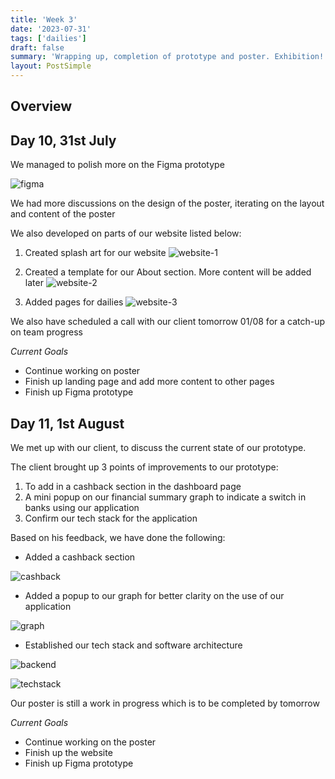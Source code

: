 ```yaml
---
title: 'Week 3'
date: '2023-07-31'
tags: ['dailies']
draft: false
summary: 'Wrapping up, completion of prototype and poster. Exhibition!'
layout: PostSimple
---
```


## Overview

<TOCInline toc={props.toc} exclude="Overview" toHeading={2} />

## Day 10, 31st July

We managed to polish more on the Figma prototype

![figma](/static/images/week-3/figma.png)

We had more discussions on the design of the poster, iterating on the layout and content of the poster

We also developed on parts of our website listed below:

1. Created splash art for our website
   ![website-1](/static/images/week-3/website-1.png)

2. Created a template for our About section. More content will be added later
   ![website-2](/static/images/week-3/website-2.jpg)

3. Added pages for dailies
   ![website-3](/static/images/week-3/website-3.png)

We also have scheduled a call with our client tomorrow 01/08 for a catch-up on team progress

_Current Goals_

- Continue working on poster
- Finish up landing page and add more content to other pages
- Finish up Figma prototype

## Day 11, 1st August

We met up with our client, to discuss the current state of our prototype.

The client brought up 3 points of improvements to our prototype:

1. To add in a cashback section in the dashboard page
2. A mini popup on our financial summary graph to indicate a switch in banks using our application
3. Confirm our tech stack for the application

Based on his feedback, we have done the following:

- Added a cashback section

![cashback](/static/images/week-3/cashback.png)

- Added a popup to our graph for better clarity on the use of our application

![graph](/static/images/week-3/graph.png)

- Established our tech stack and software architecture

![backend](/static/images/week-3/backend.png)

![techstack](/static/images/week-3/techstack.png)

Our poster is still a work in progress which is to be completed by tomorrow

_Current Goals_

- Continue working on the poster
- Finish up the website
- Finish up Figma prototype
